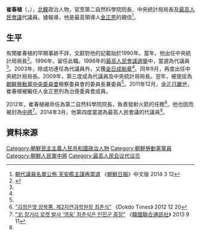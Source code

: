 {{noteTA
|G1=Country
|1=zh:朝鮮; zh-cn:朝鲜; zh-tw:朝鮮; zh-hk:朝鮮; zh-sg:朝鲜;
}}

'''崔春植'''（{{lang-ko|최춘식}}，{{bd|1940年||||}}），[[北韓|北韓]]政治人物，官至第二自然科學院院長、中央統計局局長及[[最高人民會議|最高人民會議]]代議員。據報導，他是最高領導人[[金正恩|金正恩]]的親信<ref name="chosun">[http://cnnews.chosun.com/big5/site/data/html_dir/2014/03/12/20140312000006.html 朝代議員名單公佈 天安艦主謀再當選] {{webarchive|url=https://web.archive.org/web/20140312213752/http://cnnews.chosun.com/big5/site/data/html_dir/2014/03/12/20140312000006.html |date=2014-03-12 }} 《[[朝鮮日報|朝鮮日報]]》中文版 2014 3 12</ref>。

==生平==
有關崔春植的早期事跡不詳，文獻對他的記載始於1990年。當年，他出任中央統計局局長<ref name="unikorea">{{Cite web |url=http://unibook.unikorea.go.kr/?sub_num=54&state=view&idx=215&sty=T&ste=%B1%E8%C3%A2%BC%F6 |title=김창수 |access-date=2014-03-13 |archive-date=2014-02-02 |archive-url=https://web.archive.org/web/20140202144826/http://unibook.unikorea.go.kr/?sub_num=54&state=view&idx=215&sty=T&ste=%B1%E8%C3%A2%BC%F6 }}</ref>。1996年，留任此職。1998年的[[1998年朝鮮民主主義人民共和國最高人民會議選舉|最高人民會議選舉]]中，當選為代議員<ref name="unikorea"/>。2003年，除成功連任為代議員外，又獲[[金日成勛章|金日成勛章]]<ref name="unikorea"/>。同年9月，再度出任中央統計局局長。2009年，第三度成為代議員及中央統計局局長。翌年，被提拔為[[朝鮮勞動黨中央委員會|朝鮮勞動黨中央委員會]]檢察委員會的委員長兼委員<ref name="unikorea"/>。2011年12月，[[金正日之死|金正日離世]]，崔春植被繼任人金正恩列為治喪委員會成員。

2012年，崔春植被命任為第二自然科學院院長，負責發射火箭的任務<ref>[http://www.dokdotimes.com/news/articleView.html?idxno=9715 "김정은옆 양복男. 제2자연과학원장 최춘식"] {{Wayback|url=http://www.dokdotimes.com/news/articleView.html?idxno=9715 |date=20160304071941 }} 《Dokdo Times》 2012 12 20</ref>。他也因而被封為[[中將|中將]]<ref>[http://www.yonhapnews.co.kr/politics/2013/09/11/0511000000AKR20130911209300014.HTML "北 장거리 로켓 발사 '영웅' 최춘식은 인민군 중장"] {{Wayback|url=http://www.yonhapnews.co.kr/politics/2013/09/11/0511000000AKR20130911209300014.HTML |date=20140313080334 }} 《[[韓國聯合通訊社|韓國聯合通訊社]]》 2013 9 11</ref>。2014年3月，他第四度當選為最高人民會議的代議員<ref name="chosun"/>。

==資料來源==
{{reflist}}

[[Category:朝鮮民主主義人民共和國政治人物|Category:朝鮮民主主義人民共和國政治人物]]
[[Category:朝鮮勞動黨黨員|Category:朝鮮勞動黨黨員]]
[[Category:朝鮮人民軍中將|Category:朝鮮人民軍中將]]
[[Category:最高人民会议代议员|Category:最高人民会议代议员]]